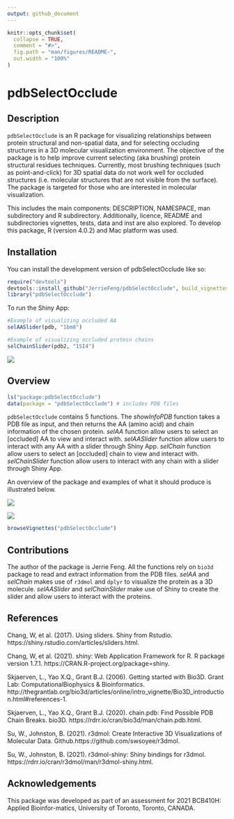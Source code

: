 ```yaml
---
output: github_document
---
```


<!-- README.md is generated from README.Rmd. Please edit that file -->

```r
knitr::opts_chunk$set(
  collapse = TRUE,
  comment = "#>",
  fig.path = "man/figures/README-",
  out.width = "100%"
)
```

# pdbSelectOcclude

<!-- badges: start -->
<!-- badges: end -->

## Description

`pdbSelectOcclude` is an R package for visualizing relationships between protein structural and non-spatial data, and for selecting occluding structures in a 3D molecular visualization environment. The objective of the package is to help improve current selecting (aka brushing) protein structural residues techniques. Currently, most brushing techniques (such as point-and-click) for 3D spatial data do not work well for occluded structures (i.e. molecular structures that are not visible from the surface). The package is targeted for those who are interested in molecular visualization.

This includes the main components: DESCRIPTION, NAMESPACE, man subdirectory and R subdirectory. Additionally, licence, README and subdirectories vignettes, tests, data and inst are also explored. To develop this package, R (version 4.0.2) and Mac platform was used. 

## Installation 

You can install the development version of pdbSelectOcclude like so:

``` r
require("devtools")
devtools::install_github("JerrieFeng/pdbSelectOcclude", build_vignettes = TRUE)
library("pdbSelectOcclude")
```

To run the Shiny App:
``` r
#Example of visualizing occluded AA
selAASlider(pdb, "1bm8")

#Example of visualizing occluded protein chains
selChainSlider(pdb2, "1SI4")
```

![](./inst/extdata/selAA.png)


## Overview

``` r
ls("package:pdbSelectOcclude")
data(package = "pdbSelectOcclude") # includes PDB files
```

`pdbSelectOcclude` contains 5 functions. The *showInfoPDB* function takes a PDB 
file as input, and then returns the AA (amino acid) and chain information of the
chosen protein. *selAA* function allow users to select an [occluded] AA to view
and interact with. *selAASlider* function allow users to interact with any AA 
with a slider through Shiny App. *selChain* function allow users to select an 
[occluded] chain to view and interact with. *selChainSlider* function allow users
to interact with any chain with a slider through Shiny App.

An overview of the package and examples of what it should produce is illustrated below.

![](./inst/extdata/overview.png)

![](./inst/extdata/selChain.png)

``` r
browseVignettes("pdbSelectOcclude")
```

## Contributions

The author of the package is Jerrie Feng. 
All the functions rely on `bio3d` package to read and extract information from the 
PDB files. *selAA* and *selChain* makes use of `r3dmol` and `dplyr` to visualize the
protein as a 3D molecule. *selAASlider* and *selChainSlider* make use of Shiny to
create the slider and allow users to interact with the proteins. 

## References

Chang, W, et al. (2017). Using sliders. Shiny from Rstudio. https://shiny.rstudio.com/articles/sliders.html.

Chang, W, et al. (2021). shiny: Web Application Framework for R. R package version 1.7.1. https://CRAN.R-project.org/package=shiny.

Skjaerven, L., Yao X.Q., Grant B.J. (2006). Getting started with Bio3D. Grant Lab: ComputationalBiophysics & Bioinformatics.  http://thegrantlab.org/bio3d/articles/online/intro_vignette/Bio3D_introduction.html#references-1.

Skjaerven, L., Yao X.Q., Grant B.J. (2020). chain.pdb: Find Possible PDB Chain Breaks.
bio3D. https://rdrr.io/cran/bio3d/man/chain.pdb.html.

Su, W., Johnston, B. (2021). r3dmol: Create Interactive 3D Visualizations of Molecular Data. Github.https://github.com/swsoyee/r3dmol.

Su, W., Johnston, B. (2021). r3dmol-shiny: Shiny bindings for r3dmol. https://rdrr.io/cran/r3dmol/man/r3dmol-shiny.html. 



## Acknowledgements

This  package  was  developed  as  part  of  an  assessment  for  2021  BCB410H:  Applied  Bioinfor-matics, University of Toronto, Toronto, CANADA.

